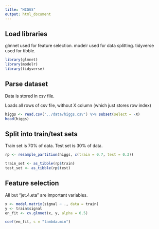 ```yaml
---
title: "HIGGS"
output: html_document
---
```


## Load libraries

  glmnet used for feature selection.
  modelr used for data splitting.
  tidyverse used for tibble.

```r
library(glmnet)
library(modelr)
library(tidyverse)
```

## Parse dataset

  Data is stored in csv file.
  
  Loads all rows of csv file,
  without X column (which just stores row index)

```r
higgs <- read.csv("../data/higgs.csv") %>% subset(select = -X)
head(higgs)
```

## Split into train/test sets

  Train set is 70% of data.
  Test set is 30% of data.

```r
rp <- resample_partition(higgs, c(train = 0.7, test = 0.3))

train_set <- as_tibble(rp$train)
test_set <- as_tibble(rp$test)
```

## Feature selection

  All but "jet.4.eta" are important variables.

```r
x <- model.matrix(signal ~ ., data = train)
y <- train$signal
en_fit <- cv.glmnet(x, y, alpha = 0.5)

coef(en_fit, s = "lambda.min")
```
